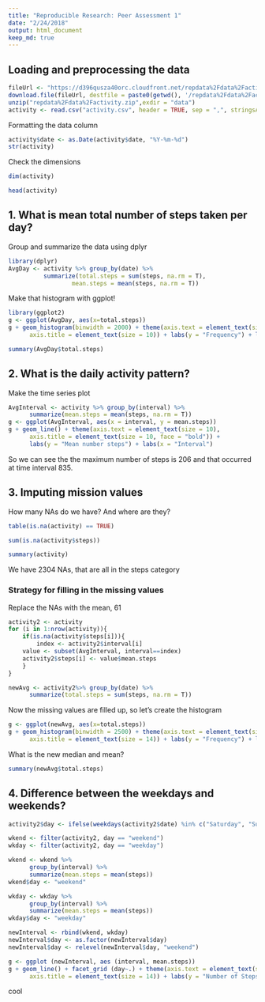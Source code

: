 ```yaml
---
title: "Reproducible Research: Peer Assessment 1"
date: "2/24/2018"
output: html_document
keep_md: true
---
```


## Loading and preprocessing the data
```r
fileUrl <- "https://d396qusza40orc.cloudfront.net/repdata%2Fdata%2Factivity.zip"
download.file(fileUrl, destfile = paste0(getwd(), '/repdata%2Fdata%2Factivity.zip'), method = "curl")
unzip("repdata%2Fdata%2Factivity.zip",exdir = "data")
activity <- read.csv("activity.csv", header = TRUE, sep = ",", stringsAsFactors = FALSE)
```
Formatting the data column
```r
activity$date <- as.Date(activity$date, "%Y-%m-%d")
str(activity)
```
Check the dimensions
```r
dim(activity)
```
```r
head(activity)
```

## 1. What is mean total number of steps taken per day?
Group and summarize the data using dplyr
```r
library(dplyr)
AvgDay <- activity %>% group_by(date) %>%
          summarize(total.steps = sum(steps, na.rm = T), 
                  mean.steps = mean(steps, na.rm = T))
```
Make that histogram with ggplot!
```r
library(ggplot2)
g <- ggplot(AvgDay, aes(x=total.steps))
g + geom_histogram(binwidth = 2000) + theme(axis.text = element_text(size = 10),  
      axis.title = element_text(size = 10)) + labs(y = "Frequency") + labs(x = "Total steps per day")
```

```r
summary(AvgDay$total.steps)
```

## 2. What is the daily activity pattern?
Make the time series plot
```r
AvgInterval <- activity %>% group_by(interval) %>%
      summarize(mean.steps = mean(steps, na.rm = T))
g <- ggplot(AvgInterval, aes(x = interval, y = mean.steps))
g + geom_line() + theme(axis.text = element_text(size = 10), 
      axis.title = element_text(size = 10, face = "bold")) + 
      labs(y = "Mean number steps") + labs(x = "Interval")
```
So we can see the the maximum number of steps is 206 and that occurred at time interval 835.

## 3. Imputing mission values
How many NAs do we have? And where are they?
```r
table(is.na(activity) == TRUE)
```
```r
sum(is.na(activity$steps))
```
```r
summary(activity)
```
We have 2304 NAs, that are all in the steps category

### Strategy for filling in the missing values
Replace the NAs with the mean, 61
```r
activity2 <- activity
for (i in 1:nrow(activity)){
    if(is.na(activity$steps[i])){
        index <- activity2$interval[i]
	value <- subset(AvgInterval, interval==index)
	activity2$steps[i] <- value$mean.steps
    }
}
```
```r
newAvg <- activity2%>% group_by(date) %>%
      summarize(total.steps = sum(steps, na.rm = T))
```

Now the missing values are filled up, so let's create the histogram
```r
g <- ggplot(newAvg, aes(x=total.steps))
g + geom_histogram(binwidth = 2500) + theme(axis.text = element_text(size = 12),
      axis.title = element_text(size = 14)) + labs(y = "Frequency") + labs(x = "Total steps/day")
```
What is the new median and mean?
```r
summary(newAvg$total.steps)
```

## 4. Difference between the weekdays and weekends?
```r
activity2$day <- ifelse(weekdays(activity2$date) %in% c("Saturday", "Sunday"), "weekend", "weekday")
```
```r
wkend <- filter(activity2, day == "weekend")
wkday <- filter(activity2, day == "weekday")
```
```r
wkend <- wkend %>%
      group_by(interval) %>%
      summarize(mean.steps = mean(steps)) 
wkend$day <- "weekend"

wkday <- wkday %>%
      group_by(interval) %>%
      summarize(mean.steps = mean(steps)) 
wkday$day <- "weekday"

newInterval <- rbind(wkend, wkday)
newInterval$day <- as.factor(newInterval$day)
newInterval$day <- relevel(newInterval$day, "weekend")
```
```r
g <- ggplot (newInterval, aes (interval, mean.steps))
g + geom_line() + facet_grid (day~.) + theme(axis.text = element_text(size = 12), 
      axis.title = element_text(size = 14)) + labs(y = "Number of Steps") + labs(x = "Interval")
```
cool
